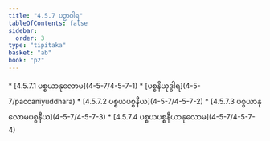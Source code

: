 ```yaml
---
title: "4.5.7 ပဉှာဝါရ"
tableOfContents: false
sidebar:
  order: 3
type: "tipitaka"
basket: "ab"
book: "p2"
---
```



<DynamicBreadcrumb />



<TableOfContents book="p2" section="4.5.7">
* [4.5.7.1 ပစ္စယာနုလောမ](4-5-7/4-5-7-1)
* [ပစ္စနီယုဒ္ဓါရ](4-5-7/paccaniyuddhara)
* [4.5.7.2 ပစ္စယပစ္စနီယ](4-5-7/4-5-7-2)
* [4.5.7.3 ပစ္စယာနုလောမပစ္စနီယ](4-5-7/4-5-7-3)
* [4.5.7.4 ပစ္စယပစ္စနီယာနုလောမ](4-5-7/4-5-7-4)
</TableOfContents>